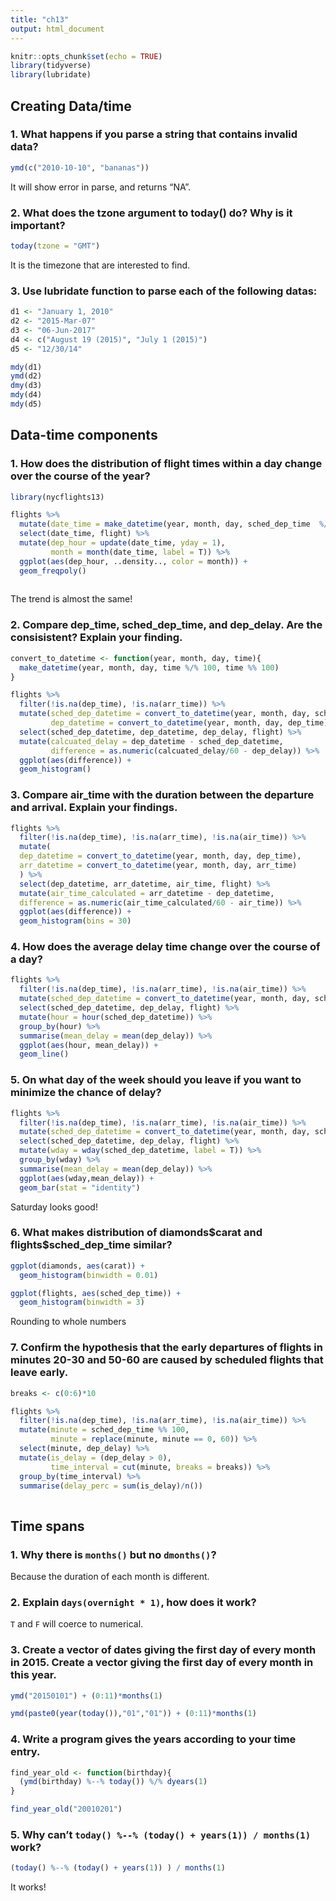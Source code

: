 ```yaml
---
title: "ch13"
output: html_document
---
```


```r
knitr::opts_chunk$set(echo = TRUE)
library(tidyverse)
library(lubridate)
```

## Creating Data/time

### 1. What happens if you parse a string that contains invalid data?

```r
ymd(c("2010-10-10", "bananas"))
```

It will show error in parse, and returns "NA".


### 2. What does the tzone argument to today() do? Why is it important?

```r
today(tzone = "GMT")
```

It is the timezone that are interested to find.

### 3. Use lubridate function to parse each of the following datas:

```r
d1 <- "January 1, 2010"
d2 <- "2015-Mar-07"
d3 <- "06-Jun-2017"
d4 <- c("August 19 (2015)", "July 1 (2015)")
d5 <- "12/30/14"

mdy(d1)
ymd(d2)
dmy(d3)
mdy(d4)
mdy(d5)
```

## Data-time components

### 1. How does the distribution of flight times within a day change over the course of the year?
```r
library(nycflights13)

flights %>%
  mutate(date_time = make_datetime(year, month, day, sched_dep_time  %/% 100, sched_dep_time %% 100)) %>%
  select(date_time, flight) %>%
  mutate(dep_hour = update(date_time, yday = 1),
         month = month(date_time, label = T)) %>%
  ggplot(aes(dep_hour, ..density.., color = month)) +
  geom_freqpoly()
  
```

The trend is almost the same!

### 2. Compare dep_time, sched_dep_time, and dep_delay. Are the consisistent? Explain your finding.
```r
convert_to_datetime <- function(year, month, day, time){
  make_datetime(year, month, day, time %/% 100, time %% 100)
}

flights %>%
  filter(!is.na(dep_time), !is.na(arr_time)) %>%
  mutate(sched_dep_datetime = convert_to_datetime(year, month, day, sched_dep_time),
         dep_datetime = convert_to_datetime(year, month, day, dep_time)) %>%
  select(sched_dep_datetime, dep_datetime, dep_delay, flight) %>%
  mutate(calcuated_delay = dep_datetime - sched_dep_datetime,
         difference = as.numeric(calcuated_delay/60 - dep_delay)) %>%
  ggplot(aes(difference)) +
  geom_histogram()
```

### 3. Compare air_time with the duration between the departure and arrival. Explain your findings.

```r
flights %>%
  filter(!is.na(dep_time), !is.na(arr_time), !is.na(air_time)) %>%
  mutate(
  dep_datetime = convert_to_datetime(year, month, day, dep_time),
  arr_datetime = convert_to_datetime(year, month, day, arr_time)
  ) %>%
  select(dep_datetime, arr_datetime, air_time, flight) %>%
  mutate(air_time_calculated = arr_datetime - dep_datetime,
  difference = as.numeric(air_time_calculated/60 - air_time)) %>%
  ggplot(aes(difference)) +
  geom_histogram(bins = 30)
```

### 4. How does the average delay time change over the course of a day?

```r
flights %>%
  filter(!is.na(dep_time), !is.na(arr_time), !is.na(air_time)) %>%
  mutate(sched_dep_datetime = convert_to_datetime(year, month, day, sched_dep_time)) %>%
  select(sched_dep_datetime, dep_delay, flight) %>%
  mutate(hour = hour(sched_dep_datetime)) %>%
  group_by(hour) %>%
  summarise(mean_delay = mean(dep_delay)) %>%
  ggplot(aes(hour, mean_delay)) +
  geom_line()
```

### 5. On what day of the week should you leave if you want to minimize the chance of delay?

```r
flights %>%
  filter(!is.na(dep_time), !is.na(arr_time), !is.na(air_time)) %>%
  mutate(sched_dep_datetime = convert_to_datetime(year, month, day, sched_dep_time)) %>%
  select(sched_dep_datetime, dep_delay, flight) %>%
  mutate(wday = wday(sched_dep_datetime, label = T)) %>%
  group_by(wday) %>%
  summarise(mean_delay = mean(dep_delay)) %>%
  ggplot(aes(wday,mean_delay)) +
  geom_bar(stat = "identity")
```

Saturday looks good!

### 6. What makes distribution of diamonds\$carat and flights\$sched_dep_time similar?

```r
ggplot(diamonds, aes(carat)) +
  geom_histogram(binwidth = 0.01)

ggplot(flights, aes(sched_dep_time)) +
  geom_histogram(binwidth = 3)

```
Rounding to whole numbers

### 7. Confirm the hypothesis that the early departures of flights in minutes 20-30 and 50-60 are caused by scheduled flights that leave early.

```r
breaks <- c(0:6)*10

flights %>%
  filter(!is.na(dep_time), !is.na(arr_time), !is.na(air_time)) %>%
  mutate(minute = sched_dep_time %% 100,
         minute = replace(minute, minute == 0, 60)) %>%
  select(minute, dep_delay) %>%
  mutate(is_delay = (dep_delay > 0),
         time_interval = cut(minute, breaks = breaks)) %>%
  group_by(time_interval) %>%
  summarise(delay_perc = sum(is_delay)/n())
  
```

## Time spans 

### 1. Why there is `months()` but no `dmonths()`?

Because the duration of each month is different.

### 2. Explain `days(overnight * 1)`, how does it work?

`T` and `F` will coerce to numerical.

### 3. Create a vector of dates giving the first day of every month in 2015. Create a vector giving the first day of every month in this year.

```r
ymd("20150101") + (0:11)*months(1)

ymd(paste0(year(today()),"01","01")) + (0:11)*months(1)
```

### 4. Write a program gives the years according to your time entry.

```r
find_year_old <- function(birthday){
  (ymd(birthday) %--% today()) %/% dyears(1)
}

find_year_old("20010201")
```

### 5. Why can't `today() %--% (today() + years(1)) / months(1)` work?

```r
(today() %--% (today() + years(1)) ) / months(1)
```
It works!



